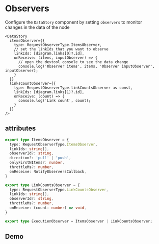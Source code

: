 # Observers

Configure the `DataStory` component by setting `observers` to monitor changes in the data of the node

```tsx
<DataStory
  itemsObserver={{
    type: RequestObserverType.ItemsObserver,
    // set the linkIds that you want to observe
    linkIds: [diagram.links[0]?.id],
    onReceive: (items, inputObserver) => {
      // open the devtool console to see the data change
      console.log('Observer items', items, 'Observer inputObserver', inputObserver);
    }
  }}
  linksCountObserver={{
    type: RequestObserverType.linkCountsObserver as const,
    linkIds: [diagram.links[1]?.id],
    onReceive: (count) => {
      console.log('Link count', count);
    }
  }}
/>
```

## attributes

```ts
export type ItemsObserver = {
  type: RequestObserverType.ItemsObserver,
  linkIds: string[],
  observerId?: string,
  direction?: 'pull' | 'push',
  onlyFirstNItems?: number,
  throttleMs?: number,
  onReceive: NotifyObserversCallback,
}

export type LinkCountsObserver = {
  type: RequestObserverType.LinkCountsObserver,
  linkIds: string[],
  observerId?: string,
  throttleMs?: number,
  onReceive: (count: number) => void,
}

export type ExecutionObserver = ItemsObserver | LinkCountsObserver;
```

## Demo


<ObserversDemo />
